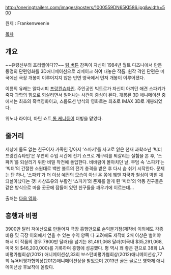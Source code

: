http://oneringtrailers.com/images/posters/1000559DN65KI586.jpg&width=500

{{{#!html
<iframe width="640" height="360" src="//www.youtube.com/embed/videoseries?list=PLkaqCQqLiiP6_Va80y-eiFiztE2yK5pqe" frameborder="0" allowfullscreen></iframe>
}}}

원제 : Frankenweenie

[[목차]]
== 개요 ==
~~유령신부의 프리퀄이다??~~
[[팀 버튼]] 감독이 자신이 1984년 월트 디즈니에서 만든 동명의 단편영화를 3D애니메이션으로 리메이크 하여 내놓은 작품. 원작 격인 단편은 미국에선 극장 개봉이 이루어지지 않은 반면 영국에서 먼저 개봉이 이루어졌다.

이름의 유래는 알다시피 [[프랑켄슈타인]]. 주인공인 빅토르가 자신이 아끼던 애견 스파키가 죽자 과학의 힘으로 되살리면서 일어나는 사건이 중심이 된다. 개봉된 3D 애니메이션 중에서는 최초의 흑백영화이고, 스톱모션 방식의 영화로는 최초로 IMAX 3D로 개봉되었다. 

위노나 라이더, 마틴 쇼트,[[톰 케니]]등이 더빙을 맡았다.

== 줄거리 ==
세상에 둘도 없는 친구이자 가족인 강아지 ‘스파키’를 사고로 잃은 천재 과학소년 ‘빅터 프랑켄슈타인’은 우연히 수업 시간에 전기 쇼크로 개구리를 되살리는 실험을 본 후, ‘스파키’를 되살리기 위한 비밀 작전에 돌입한다. 비바람이 몰아치던 날, 무덤 속 ‘스파키’는 ‘빅터’의 간절한 소원대로 백만 볼트의 전기 충격을 받은 후 다시 숨 쉬기 시작한다. 문제는 단 하나, ‘스파키’가 더 이상 예전의 모습이 아닌 온 몸에 꿰맨 자국과 철심이 박힌 채 되살아났다는 것! 사상초유의 부활견 ‘스파키’의 존재를 알게 된 ‘빅터’의 악동 친구들은 같은 방식으로 마을 곳곳에 잠들어 있던 친구들을 깨우기에 이르는데… 

출처는 [http://movie.daum.net/moviedetail/moviedetailStory.do?movieId=44951&t__nil_main_synopsis=more 다음 영화].

== 흥행과 비평 ==
3900만 달러 저예산으로 만들어져 극장 흥행만으로 손익분기점(제작비 이외에도 각종 비용 및 극장 이외에서 얻을 수 있는 수익 양쪽 다 고려해도 제작비 2배 이상은 벌어야 해서 이 작품의 경우 7800만 달러)을 넘기는 81,491,068 달러(미국내 $35,291,068, 미국 외 $46,200,000)를 기록하며 흥행에 성공했다. 평 역시 꽤 좋은 편으로 38회 LA비평가협회상(2012) 애니메이션상,33회 보스턴비평가협회상(2012)애니메이션상,77회 뉴욕비평가협회상(2012)애니메이션상을 받았으며 2013년 골든 글로브 영화제 애니메이션상 후보작에 올랐다.
